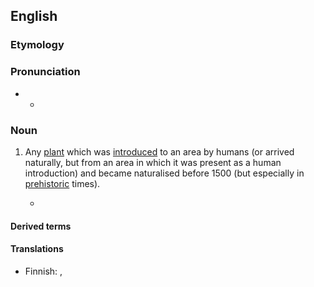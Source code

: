 ==English==

===Etymology===
{{confix|en|archaeo|phyte|t1=ancient; early|t2=plant}}

===Pronunciation===
* {{IPA|en|/ɑː(ɹ)ˈkiːəˌfaɪt/|/ˈɑː(ɹ)kiəˌfaɪt/}}
** {{audio|en|LL-Q1860 (eng)-Vealhurl-archaeophyte.wav|Audio (UK)}}

===Noun===
{{en-noun}}

# {{lb|en|botany}} Any [[plant]] which was [[introduced]] to an area by humans (or arrived naturally, but from an area in which it was present as a human introduction) and became naturalised before 1500 {{C.E.}} (but especially in [[prehistoric]] times).
#: {{ant|en|neophyte}}
#* {{quote-book|en|title=Alien Plants|author=Clive A. Stace|year=2015|passage=In the past, species now considered to be '''archaeophytes''' have been variously treated as native or alien, but in the twentieth century in Britain they were most often considered as mainly native, e.g. by Clapham et al. (1952), Dandy (1958).}}

====Derived terms====
{{col2|en|archaeophytic}}

====Translations====
{{trans-top}}
* Finnish: {{t+|fi|muinaistulokas}},  {{t+|fi|arkeofyytti}}
{{trans-mid}}
{{trans-bottom}}